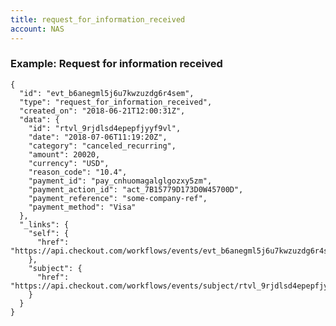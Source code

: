 ```yaml
---
title: request_for_information_received
account: NAS
---
```


### Example: Request for information received

    {
      "id": "evt_b6anegml5j6u7kwzuzdg6r4sem",
      "type": "request_for_information_received",
      "created_on": "2018-06-21T12:00:31Z",
      "data": {
        "id": "rtvl_9rjdlsd4epepfjyyf9vl",
        "date": "2018-07-06T11:19:20Z",
        "category": "canceled_recurring",
        "amount": 20020,
        "currency": "USD",
        "reason_code": "10.4",
        "payment_id": "pay_cnhuomagalglgozxy5zm",
        "payment_action_id": "act_7B15779D173D0W45700D",
        "payment_reference": "some-company-ref",
        "payment_method": "Visa"
      },
      "_links": {
        "self": {
          "href": "https://api.checkout.com/workflows/events/evt_b6anegml5j6u7kwzuzdg6r4sem"
        },
        "subject": {
          "href": "https://api.checkout.com/workflows/events/subject/rtvl_9rjdlsd4epepfjyyf9vl"
        }
      }
    }
